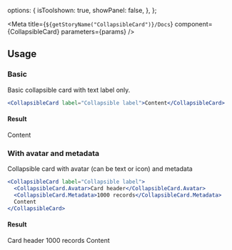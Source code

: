 
  options: {
    isToolshown: true,
    showPanel: false,
  },
};

<Meta title={`${getStoryName("CollapsibleCard")}/Docs`} component={CollapsibleCard} parameters={params} />

<Description markdown={Readme} />

## Usage

### Basic

Basic collapsible card with text label only.

```jsx
<CollapsibleCard label="Collapsible label">Content</CollapsibleCard>
```

#### Result

<CollapsibleCard label="Collapsible label">Content</CollapsibleCard>

### With avatar and metadata

Collapsible card with avatar (can be text or icon) and metadata

```jsx
<CollapsibleCard label="Collapsible label">
  <CollapsibleCard.Avatar>Card header</CollapsibleCard.Avatar>
  <CollapsibleCard.Metadata>1000 records</CollapsibleCard.Metadata>
  Content
</CollapsibleCard>
```

#### Result

<CollapsibleCard label="Collapsible label">
  <CollapsibleCard.Avatar>Card header</CollapsibleCard.Avatar>
  <CollapsibleCard.Metadata>1000 records</CollapsibleCard.Metadata>
  Content
</CollapsibleCard>

